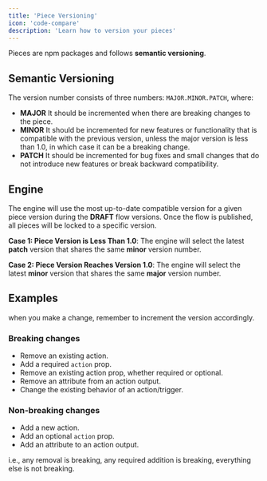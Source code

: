 ---
title: 'Piece Versioning'
icon: 'code-compare'
description: 'Learn how to version your pieces'
---

Pieces are npm packages and follows **semantic versioning**.

## Semantic Versioning

The version number consists of three numbers: `MAJOR.MINOR.PATCH`, where:

- **MAJOR** It should be incremented when there are breaking changes to the piece.
- **MINOR** It should be incremented for new features or functionality that is compatible with the previous version, unless the major version is less than 1.0, in which case it can be a breaking change.
- **PATCH** It should be incremented for bug fixes and small changes that do not introduce new features or break backward compatibility.

## Engine
The engine will use the most up-to-date compatible version for a given piece version during the **DRAFT** flow versions. Once the flow is published, all pieces will be locked to a specific version.

**Case 1: Piece Version is Less Than 1.0**:
The engine will select the latest **patch** version that shares the same **minor** version number.

**Case 2: Piece Version Reaches Version 1.0**:
The engine will select the latest **minor** version that shares the same **major** version number.

## Examples
<Tip>
when you make a change, remember to increment the version accordingly.
</Tip>

### Breaking changes
- Remove an existing action.
- Add a required `action` prop.
- Remove an existing action prop, whether required or optional.
- Remove an attribute from an action output.
- Change the existing behavior of an action/trigger.

### Non-breaking changes
- Add a new action.
- Add an optional `action` prop.
- Add an attribute to an action output.

i.e., any removal is breaking, any required addition is breaking, everything else is not breaking.